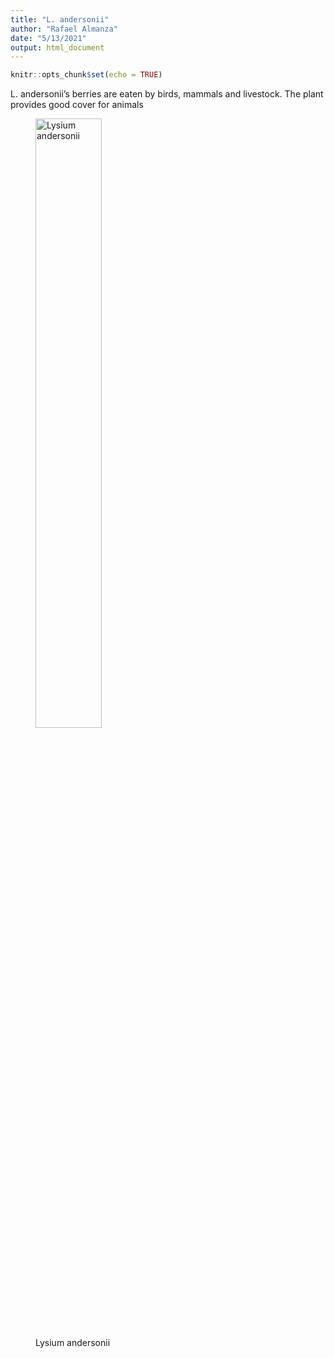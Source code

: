 ```yaml
---
title: "L. andersonii"
author: "Rafael Almanza"
date: "5/13/2021"
output: html_document
---
```


```r
knitr::opts_chunk$set(echo = TRUE)
```
L. andersonii's berries are eaten by birds, mammals and livestock. The plant provides good cover for animals

![Lysium andersonii](andersonii.jpg){#id .class width=50% height=50%}